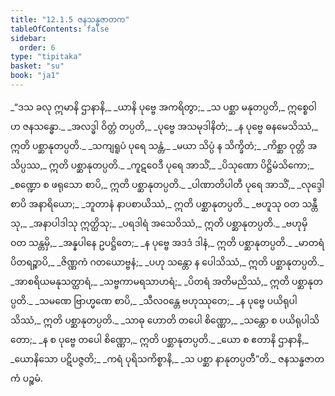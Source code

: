 ```yaml
---
title: "12.1.5 ဇနသန္ဓဇာတက"
tableOfContents: false
sidebar:
  order: 6
type: "tipitaka"
basket: "su"
book: "ja1"
---
```



<DynamicBreadcrumb />

<Division number="49" book="ja1">

<Paragraph number="2291" type="verses" book="ja1">
_“ဒသ ခလု ဣမာနိ ဌာနာနိ,_  
_ယာနိ ပုဗ္ဗေ အကရိတွာ;_  
_သ ပစ္ဆာ မနုတပ္ပတိ,_  
ဣစ္စေဝါဟ ဇနသန္ဓော._  

</Paragraph>

</Division>
<Division number="50" book="ja1">

<Paragraph number="2292" type="verses" book="ja1">
_အလဒ္ဓါ ဝိတ္တံ တပ္ပတိ,_  
_ပုဗ္ဗေ အသမုဒါနိတံ;_  
_န ပုဗ္ဗေ ဓနမေသိဿံ,_  
ဣတိ ပစ္ဆာနုတပ္ပတိ._  

</Paragraph>

</Division>
<Division number="51" book="ja1">

<Paragraph number="2293" type="verses" book="ja1">
_သကျရူပံ ပုရေ သန္တံ,_  
_မယာ သိပ္ပံ န သိက္ခိတံ;_  
_ကိစ္ဆာ ဝုတ္တိ အသိပ္ပဿ,_  
ဣတိ ပစ္ဆာနုတပ္ပတိ._  

</Paragraph>

</Division>
<Division number="52" book="ja1">

<Paragraph number="2294" type="verses" book="ja1">
_ကူဋဝေဒီ ပုရေ အာသိံ,_  
_ပိသုဏော ပိဋ္ဌိမံသိကော;_  
_စဏ္ဍော စ ဖရုသော စာပိ,_  
ဣတိ ပစ္ဆာနုတပ္ပတိ._  

</Paragraph>

</Division>
<Division number="53" book="ja1">

<Paragraph number="2295" type="verses" book="ja1">
_ပါဏာတိပါတီ ပုရေ အာသိံ,_  
_လုဒ္ဒေါ စာပိ အနာရိယော;_  
_ဘူတာနံ နာပစာယိဿံ,_  
ဣတိ ပစ္ဆာနုတပ္ပတိ._  

</Paragraph>

</Division>
<Division number="54" book="ja1">

<Paragraph number="2296" type="verses" book="ja1">
_ဗဟူသု ဝတ သန္တီသု,_  
_အနာပါဒါသု ဣတ္ထိသု;_  
_ပရဒါရံ အသေဝိဿံ,_  
ဣတိ ပစ္ဆာနုတပ္ပတိ._  

</Paragraph>

</Division>
<Division number="55" book="ja1">

<Paragraph number="2297" type="verses" book="ja1">
_ဗဟုမှိ ဝတ သန္တမှိ,_  
_အန္နပါနေ ဥပဋ္ဌိတေ;_  
_န ပုဗ္ဗေ အဒဒံ ဒါနံ,_  
ဣတိ ပစ္ဆာနုတပ္ပတိ._  

</Paragraph>

</Division>
<Division number="56" book="ja1">

<Paragraph number="2298" type="verses" book="ja1">
_မာတရံ ပိတရဉ္စာပိ,_  
_ဇိဏ္ဏကံ ဂတယောဗ္ဗနံ;_  
_ပဟု သန္တော န ပေါသိဿံ,_  
ဣတိ ပစ္ဆာနုတပ္ပတိ._  

</Paragraph>

</Division>
<Division number="57" book="ja1">

<Paragraph number="2299" type="verses" book="ja1">
_အာစရိယမနုသတ္ထာရံ,_  
_သဗ္ဗကာမရသာဟရံ;_  
_ပိတရံ အတိမညိဿံ,_  
ဣတိ ပစ္ဆာနုတပ္ပတိ._  

</Paragraph>

</Division>
<Division number="58" book="ja1">

<Paragraph number="2300" type="verses" book="ja1">
_သမဏေ ဗြာဟ္မဏေ စာပိ,_  
_သီလဝန္တေ ဗဟုဿုတေ;_  
_န ပုဗ္ဗေ ပယိရုပါသိဿံ,_  
ဣတိ ပစ္ဆာနုတပ္ပတိ._  

</Paragraph>

</Division>
<Division number="59" book="ja1">

<Paragraph number="2301" type="verses" book="ja1">
_သာဓု ဟောတိ တပေါ စိဏ္ဏော,_  
_သန္တော စ ပယိရုပါသိတော;_  
_န စ ပုဗ္ဗေ တပေါ စိဏ္ဏော,_  
ဣတိ ပစ္ဆာနုတပ္ပတိ._  

</Paragraph>

</Division>
<Division number="60" book="ja1">

<Paragraph number="2302" type="verses" book="ja1">
_ယော စ ဧတာနိ ဌာနာနိ,_  
_ယောနိသော ပဋိပဇ္ဇတိ;_  
_ကရံ ပုရိသကိစ္စာနိ,_  
_သ ပစ္ဆာ နာနုတပ္ပတီ”တိ._  


</Paragraph>
</Division>

<Paragraph number="2303" type="center" book="ja1">
ဇနသန္ဓဇာတကံ ပဉ္စမံ.
</Paragraph>